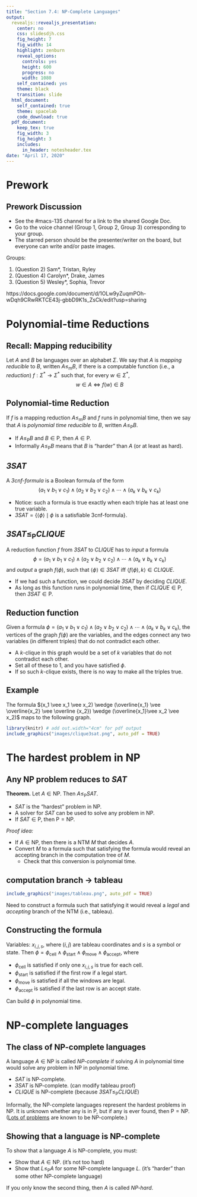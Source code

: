 ```yaml
---
title: "Section 7.4: NP-Complete Languages"
output:
  revealjs::revealjs_presentation:
    center: no
    css: slidesdjh.css
    fig_height: 7
    fig_width: 14
    highlight: zenburn
    reveal_options:
      controls: yes
      height: 600
      progress: no
      width: 1080
    self_contained: yes
    theme: black
    transition: slide
  html_document:
    self_contained: true
    theme: spacelab
    code_download: true
  pdf_document:
    keep_tex: true
    fig_width: 3
    fig_height: 3
    includes:
      in_header: notesheader.tex
date: "April 17, 2020"
---
```


# Prework 

## Prework Discussion

- See the #macs-135 channel for a link to the shared Google Doc.
- Go to the voice channel (Group 1, Group 2, Group 3) corresponding to your group. 
- The starred person should be the presenter/writer on the board, but everyone can write and/or paste images.

Groups: 

1. (Question 2) Sam*, Tristan, Ryley
2. (Question 4) Carolyn*, Drake, James
3. (Question 5) Wesley*, Sophia, Trevor

https://docs.google.com/document/d/1OLw9yZuqmPOh-wDqh9CRwRKTCE43j-gbbD9K1s_ZsCk/edit?usp=sharing

# Polynomial-time Reductions

## Recall: Mapping reducibility

Let $A$ and $B$ be languages over an alphabet $\Sigma$. We say that $A$ is *mapping reducible* to $B$, written $A \leq_\text{m} B$, if there is a computable function (i.e., a *reduction*) $f:\Sigma^\ast \longrightarrow \Sigma^\ast$ such that, for every $w \in \Sigma^\ast$, 
$$
w \in A \Longleftrightarrow f(w) \in B
$$

## Polynomial-time Reduction

If $f$ is a mapping reduction $A \leq_\text{m} B$ and $f$ runs in polynomial time, then we say that $A$ is *polynomial time reducible* to $B$, written $A \leq_\text{P} B$.

- If $A \leq_\text{P} B$ and $B \in \text{P}$, then $A \in \text{P}$.
- Informally $A \leq_\text{P} B$ means that $B$ is "harder" than $A$ (or at least as hard).

## $\mathit{3SAT}$

A *3cnf-formula* is a Boolean formula of the form
$$
(a_1 \vee b_1 \vee c_1) \wedge (a_2 \vee b_2 \vee c_2) \wedge \cdots \wedge (a_k \vee b_k \vee c_k) 
$$

- Notice: such a formula is true exactly when each triple has at least one true variable.
- $\mathit{3SAT} = \{\langle \phi \rangle \mid \phi \text{ is a satisfiable 3cnf-formula} \}$.

## $\mathit{3SAT} \leq_\text{P} \mathit{CLIQUE}$

A reduction function $f$ from $\mathit{3SAT}$ to $\mathit{CLIQUE}$ has to *input* a formula
$$
\phi = (a_1 \vee b_1 \vee c_1) \wedge (a_2 \vee b_2 \vee c_2) \wedge \cdots \wedge (a_k \vee b_k \vee c_k) 
$$
and *output* a graph $f(\phi)$, such that $\langle \phi \rangle \in \mathit{3SAT}$ iff $\langle f(\phi), k \rangle \in \textit{CLIQUE}$. 

- If we had such a function, we could decide $\textit{3SAT}$ by deciding $\textit{CLIQUE}$.
- As long as this function runs in polynomial time, then if $\textit{CLIQUE} \in \text{P}$, then $\textit{3SAT} \in \text{P}$.

## Reduction function

Given a formula $\phi = (a_1 \vee b_1 \vee c_1) \wedge (a_2 \vee b_2 \vee c_2) \wedge \cdots \wedge (a_k \vee b_k \vee c_k)$, the vertices of the graph $f(\phi)$ are the variables, and the edges connect any two variables (in different triples) that do not contradict each other.

- A $k$-clique in this graph would be a set of $k$ variables that do not contradict each other.
- Set all of these to 1, and you have satisfied $\phi$.
- If so such $k$-clique exists, there is no way to make all the triples true.

## Example

The formula $(x_1 \vee x_1 \vee x_2) \wedge (\overline{x_1} \vee \overline{x_2} \vee \overline {x_2}) \wedge (\overline{x_1}\vee x_2 \vee x_2)$ maps to the following graph.

```r
library(knitr) # add out.width="4cm" for pdf output
include_graphics("images/clique3sat.png", auto_pdf = TRUE)
```

# The hardest problem in $\text{NP}$

## Any $\text{NP}$ problem reduces to $\mathit{SAT}$

**Theorem.** Let $A \in \text{NP}$. Then $A \leq_\text{P} \mathit{SAT}$.

- $\mathit{SAT}$ is the "hardest" problem in $\text{NP}$.
- A solver for $\mathit{SAT}$ can be used to solve any problem in $\text{NP}$.
- If $\mathit{SAT} \in \text{P}$, then $\text{P} = \text{NP}$.

*Proof idea:*

- If $A \in \text{NP}$, then there is a NTM $M$ that decides $A$.
- Convert $M$ to a formula such that satisfying the formula would reveal an accepting branch in the computation tree of $M$.
    - Check that this conversion  is polynomial time.
    
## computation branch $\rightarrow$ tableau

```r
include_graphics("images/tableau.png", auto_pdf = TRUE)
```

Need to construct a formula such that satisfying it would reveal a *legal* and *accepting* branch of the NTM (i.e., tableau).

## Constructing the formula

Variables: $x_{i,j,s}$, where $(i,j)$ are tableau coordinates and $s$ is a symbol or state. Then $\phi = \phi_\text{cell} \wedge \phi_\text{start} \wedge \phi_\text{move} \wedge \phi_\text{accept}$, where

- $\phi_\text{cell}$ is satisfied if only one $x_{i,j,s}$ is true for each cell.
- $\phi_\text{start}$ is satisfied if the first row if a legal start.
- $\phi_\text{move}$ is satisfied if all the windows are legal.
- $\phi_\text{accept}$ is satisfied if the last row is an accept state.

Can build $\phi$ in polynomial time.

# $\text{NP}$-complete languages

## The class of $\text{NP}$-complete languages

A language $A \in \text{NP}$ is called *$\text{NP}$-complete* if solving $A$ in polynomial time would solve any problem in $\text{NP}$ in polynomial time. 

- $\mathit{SAT}$ is $\text{NP}$-complete.
- $\mathit{3SAT}$ is $\text{NP}$-complete. (can modify tableau proof)
- $\mathit{CLIQUE}$ is $\text{NP}$-complete (because $\mathit{3SAT} \leq_\text{P} \mathit{CLIQUE}$)

Informally, the $\text{NP}$-complete languages represent the hardest problems in $\text{NP}$. It is unknown whether any is in $\text{P}$, but if any is ever found, then $\text{P} = \text{NP}$. ([Lots of problems](https://en.wikipedia.org/wiki/List_of_NP-complete_problems) are known to be $\text{NP}$-complete.)

## Showing that a language is $\text{NP}$-complete

To show that a language $A$ is $\text{NP}$-complete, you must:

- Show that $A \in \text{NP}$. (it's not too hard)
- Show that $L \leq_\text{P} A$ for some $\text{NP}$-complete language $L$. (it's "harder" than some other $\text{NP}$-complete language)

If you only know the second thing, then $A$ is called *$\text{NP}$-hard*. 
